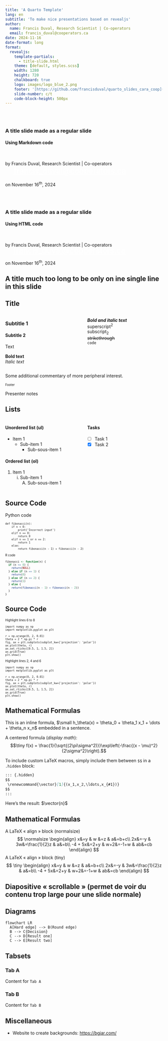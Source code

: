```yaml
---
title: 'A Quarto Template'
lang: en
subtitle: 'To make nice presentations based on revealjs'
author:
  name: Francis Duval, Research Scientist | Co-operators
  email: francis_duval@cooperators.ca
date: 2024-11-16
date-format: long
format: 
  revealjs:
    template-partials:
      - title-slide.html
    theme: [default, styles.scss]
    width: 1280
    height: 720
    chalkboard: true
    logo: images/logo_blue_2.png
    footer: '[https://github.com/francisduval/quarto_slides_cara_coop](https://github.com/francisduval/quarto_slides_cara_coop)'
    slide-number: c/t
    code-block-height: 500px
---
```


## {.title-slide-theme-2 background-color='white'}

<br>

### A title slide made as a regular slide
#### Using Markdown code  

<br>

[by]{.lightgrey-small} Francis Duval, Research Scientist | Co-operators  
[francis_duval@cooperators.ca](francis_duval@cooperators.ca){style='font-size: 25px; color:#FFFFFF; padding-left: 27px;'}  
<br>
[on]{.lightgrey-small} November 16^th^, 2024


## {.title-slide-theme-3 background-color='white'}

<br>

<h3>A title slide made as a regular slide</h3>
<h4>Using HTML code</h4>

<br>

<p><span class="lightgrey-small">by </span>Francis Duval, Research Scientist | Co-operators</p>
<p style='margin-top: -20px;'><a style="padding-left: 25px; color: #FFFFFF; font-size: 25px;" href="mailto:francis_duval@cooperators.ca">francis_duval@cooperators.ca</a></p>

<p><span class='lightgrey-small'>on </span>November 16^th^, 2024</p>


## A title much too long to be only on ine single line in this slide

## Title

:::: {.columns}

::: {.column width="50%"}

### Subtitle 1

#### Subtitle 2


Text

**Bold text**  
*Italic text*

:::

::: {.column width="50%"}
***Bold and italic text***  
superscript^2^  
subscript~2~  
~~strikethrough~~  
`code`
:::

::::

::: aside
Some additional commentary of more peripheral interest.
:::

::: {.footer style='font-size: 10px'}
Footer
:::

::: {.notes}
Presenter notes
:::

## Lists


:::: {.columns}

::: {.column width="50%"}
#### Unordered list (ul)

* Item 1
    + Sub-item 1
        - Sub-sous-item 1

#### Ordered list (ol)

1. Item 1
    i) Sub-item 1
         A.  Sub-sous-item 1
:::

::: {.column width="50%"}
#### Tasks

- [ ] Task 1
- [x] Task 2
:::

::::


## Source Code

Python code

::: {style="font-size: 0.7em;"}
```.python
def fibonacci(n):
    if n < 0:
        print('Incorrect input')
    elif n == 0:
        return 0
    elif n == 1 or n == 2:
        return 1
    else:
        return fibonacci(n - 1) + fibonacci(n - 2)
```


R code  
```.r
fibonacci <- function(n) {
  if (n <= 0) {
    return(NULL)
  } else if (n == 1) {
    return(0)
  } else if (n == 2) {
    return(1)
  } else {
    return(fibonacci(n - 1) + fibonacci(n - 2))
  }
}
```
:::

## Source Code

::: {style="font-size: 0.7em;"}
Highlight lines 6 to 8
```.python
import numpy as np
import matplotlib.pyplot as plt

r = np.arange(0, 2, 0.01)
theta = 2 * np.pi * r
fig, ax = plt.subplots(subplot_kw={'projection': 'polar'})
ax.plot(theta, r)
ax.set_rticks([0.5, 1, 1.5, 2])
ax.grid(True)
plt.show()
```  

Highlight lines 2, 4 and 6
```.python
import numpy as np
import matplotlib.pyplot as plt

r = np.arange(0, 2, 0.01)
theta = 2 * np.pi * r
fig, ax = plt.subplots(subplot_kw={'projection': 'polar'})
ax.plot(theta, r)
ax.set_rticks([0.5, 1, 1.5, 2])
ax.grid(True)
plt.show()
```
:::


## Mathematical Formulas

::: {.hidden}
$$
  \renewcommand{\vector}[1]{(x_1,x_2,\ldots,x_{#1})}
$$
:::

This is an inline formula, $\small h_\theta(x) = \theta_0 + \theta_1 x_1 + \dots + \theta_n x_n$ embedded in a sentence.

A centered formula (*display math*):
$$\tiny f(x) = \frac{1}{\sqrt{(2\pi\sigma^2)}}\exp\left(-\frac{(x - \mu)^2}{2\sigma^2}\right).$$

To include custom LaTeX macros, simply include them between `$$` in a `.hidden` block:
```markdown
::: {.hidden}
$$
 \renewcommand{\vector}[1]{(x_1,x_2,\ldots,x_{#1})}
$$
:::
```

Here's the result: $\vector{n}$


## Mathematical Formulas

A LaTeX « align » block (normalsize)
$$
\normalsize
\begin{align}
x&=y           &  w &=z              &  a&=b+c\\
2x&=-y         &  3w&=\frac{1}{2}z   &  a&=b\\
-4 + 5x&=2+y   &  w+2&=-1+w          &  ab&=cb
\end{align}
$$
A LaTeX « align » block (tiny)
$$
\tiny
\begin{align}
x&=y           &  w &=z              &  a&=b+c\\
2x&=-y         &  3w&=\frac{1}{2}z   &  a&=b\\
-4 + 5x&=2+y   &  w+2&=-1+w          &  ab&=cb
\end{align}
$$

## Diapositive « scrollable » (permet de voir du contenu trop large pour une slide normale) {.scrollable}



## Diagrams

```mermaid
flowchart LR
  A[Hard edge] --> B(Round edge)
  B --> C{Decision}
  C --> D[Result one]
  C --> E[Result two]
```


## Tabsets

::: {.panel-tabset}

### Tab A

Content for `Tab A`

### Tab B

Content for `Tab B`

:::


## Miscellaneous

- Website to create backgrounds: [https://bgjar.com/](https://bgjar.com/)

<!-- ::: {.callout-note appearance="simple"} -->
<!-- ## Représentation vectorielle -->
<!-- Une manière de convertir une chaine de caractères en **nombres** sous forme d'un **vecteur**. -->
<!-- ::: -->

<!-- ![](images/embeddings.jpg) -->

<!-- ## Représentation vectorielle (embedding) -->

<!-- - Un vecteur seul n'a pas de signification. -->
<!-- - C'est lorsqu'on encode plusieurs phrases qu'on obtient du sens. -->

<!-- ![](images/embeddings_2.png) -->

